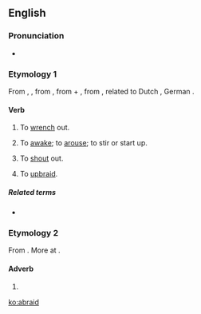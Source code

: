 ==English==

===Pronunciation===
* {{homophones|abrade}}

===Etymology 1===
From {{etyl|enm}} {{term|abraiden|lang=enm}}, {{term|abreiden||to start up, awake, move, reproach|lang=enm}}, from {{etyl|ang}} {{term|abregdan|ābreġdan|to move quickly, vibrate, draw, draw from, remove, unsheath, wrench, pull out, withdraw, take away, draw back, free from, draw up, raise, lift up, start up|lang=ang}}, from {{etyl|gem-pro|en}} {{recons|uz-||out|lang=gem-pro}} + {{proto|gem-pro|title=|bregdanan|to move, swing|lang=en}}, from {{proto|ine-pro|bhrēḱ-||bhrēǵ-|to shine|lang=en}}, related to Dutch {{term|breien||to knit|lang=nl}}, German {{term|bretten||to knit|lang=de}}.

====Verb====
{{en-verb}}

# {{transitive|obsolete}} {{context|of a sword}} To [[wrench]] out.
# {{intransitive|transitive|obsolete}} To [[awake]]; to [[arouse]]; to stir or start up.
# {{intransitive|transitive|obsolete}} To [[shout]] out.
# {{transitive|obsolete}} To [[upbraid]].

=====Related terms=====
* {{l|en|abray}}

===Etymology 2===
From {{etyl|enm}} {{term|abrede|lang=enm}}. More at {{l|en|abread}}.

====Adverb====
{{en-adv}}

# {{alternative form of|abread}}

[[ko:abraid]]